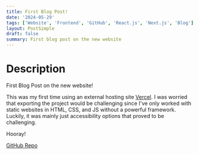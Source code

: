 ```yaml
---
title: First Blog Post!
date: '2024-05-29'
tags: ['Website', 'Frontend', 'GitHub', 'React.js', 'Next.js', 'Blog']
layout: PostSimple
draft: false
summary: First blog post on the new website
---
```


# Description

First Blog Post on the new website!

This was my first time using an external hosting site [Vercel](https://vercel.com/).
I was worried that exporting the project would be challenging since I've only worked with static websites in HTML, CSS, and JS without a powerful framework.
Luckily, it was mainly just accessibility options that proved to be challenging.

Hooray!

[GitHub Repo](https://github.com/EZRA-DVLPR/personal_website)
